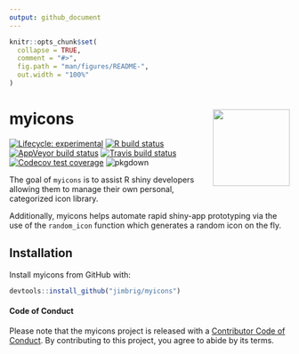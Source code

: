 ```yaml
---
output: github_document
---
```


<!-- README.md is generated from README.Rmd. Please edit that file -->

```r
knitr::opts_chunk$set(
  collapse = TRUE,
  comment = "#>",
  fig.path = "man/figures/README-",
  out.width = "100%"
)
```

# myicons <img src='man/figures/logo.png' align="right" height="138" />


<!-- badges: start -->
[![Lifecycle: experimental](https://img.shields.io/badge/lifecycle-experimental-orange.svg)](https://www.tidyverse.org/lifecycle/#experimental)
[![R build status](https://github.com/jimbrig/myicons/workflows/R-CMD-check/badge.svg)](https://github.com/jimbrig/myicons/actions)
[![AppVeyor build status](https://ci.appveyor.com/api/projects/status/github/jimbrig/myicons?branch=master&svg=true)](https://ci.appveyor.com/project/jimbrig/myicons)
[![Travis build status](https://travis-ci.com/jimbrig/myicons.svg?branch=master)](https://travis-ci.com/jimbrig/myicons)
[![Codecov test coverage](https://codecov.io/gh/jimbrig/myicons/branch/master/graph/badge.svg)](https://codecov.io/gh/jimbrig/myicons?branch=master)
![pkgdown](https://github.com/jimbrig/myicons/workflows/pkgdown/badge.svg)
<!-- badges: end -->

The goal of `myicons` is to assist R shiny developers allowing them to 
manage their own personal, categorized icon library. 

Additionally, myicons helps automate rapid shiny-app prototyping via the use of 
the `random_icon` function which generates a random icon on the fly. 

## Installation

Install myicons from GitHub with:

```r
devtools::install_github("jimbrig/myicons")
```


#### Code of Conduct

Please note that the myicons project is released with a [Contributor Code of Conduct](https://contributor-covenant.org/version/2/0/CODE_OF_CONDUCT.html). By contributing to this project, you agree to abide by its terms.


